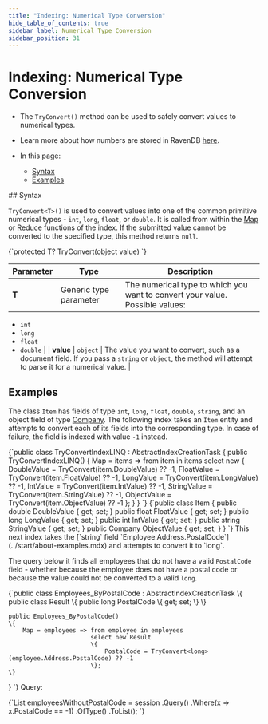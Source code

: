 ```yaml
---
title: "Indexing: Numerical Type Conversion"
hide_table_of_contents: true
sidebar_label: Numerical Type Conversion
sidebar_position: 31
---
```





# Indexing: Numerical Type Conversion
<LanguageSwitcher supportedLanguages={supportedLanguages} />
<LanguageContent language="csharp">

<Admonition type="note" title="">

* The `TryConvert()` method can be used to safely convert values to numerical types.  

* Learn more about how numbers are stored in RavenDB [here](../server/kb/numbers-in-ravendb.mdx).  

* In this page:  
  * [Syntax](..\indexes\number-type-conversion.mdx#syntax)  
  * [Examples](..\indexes\number-type-conversion.mdx#examples)  

</Admonition>
## Syntax

`TryConvert<T>()` is used to convert values into one of the common primitive numerical 
types - `int`, `long`, `float`, or `double`. It is called from within the 
[Map](../indexes/map-indexes.mdx) or [Reduce](../indexes/map-reduce-indexes.mdx) functions of the 
index. If the submitted value cannot be converted to the specified type, this method returns 
`null`.  

<TabItem value="csharp" label="csharp">
<CodeBlock language="csharp">
{`protected T? TryConvert<T>(object value)
`}
</CodeBlock>
</TabItem>

| Parameter | Type | Description |
| - | - | - |
| **T** | Generic type parameter | The numerical type to which you want to convert your value. Possible values:
- `int`
- `long`
- `float`
- `double` |
| **value** | `object` | The value you want to convert, such as a document field. If you pass a `string` or `object`, the method will attempt to parse it for a numerical value. |



## Examples

The class `Item` has fields of type `int`, `long`, `float`, `double`, `string`, and an object 
field of type [Company](../start/about-examples.mdx). The following index takes an `Item` 
entity and attempts to convert each of its fields into the corresponding type. In case of 
failure, the field is indexed with value `-1` instead.  

<Tabs groupId='languageSyntax'>
<TabItem value="LINQ" label="LINQ">
<CodeBlock language="csharp">
{`public class TryConvertIndexLINQ : AbstractIndexCreationTask<Item>
{
    public TryConvertIndexLINQ()
    {
        Map = items => from item in items
                       select new
                       {
                           DoubleValue = TryConvert<double>(item.DoubleValue) ?? -1,
                           FloatValue = TryConvert<float>(item.FloatValue) ?? -1,
                           LongValue = TryConvert<long>(item.LongValue) ?? -1,
                           IntValue = TryConvert<int>(item.IntValue) ?? -1,
                           StringValue = TryConvert<double>(item.StringValue) ?? -1,
                           ObjectValue = TryConvert<long>(item.ObjectValue) ?? -1
                       };
    }
}
`}
</CodeBlock>
</TabItem>
<TabItem value="Class" label="Class">
<CodeBlock language="csharp">
{`public class Item
{
    public double DoubleValue { get; set; }
    public float FloatValue { get; set; }
    public long LongValue { get; set; }
    public int IntValue { get; set; }
    public string StringValue { get; set; }
    public Company ObjectValue { get; set; }
}
`}
</CodeBlock>
</TabItem>
</Tabs>
This next index takes the [`string` field `Employee.Address.PostalCode`](../start/about-examples.mdx) 
and attempts to convert it to `long`.  

The query below it finds all employees that do not have a valid `PostalCode` field - whether 
because the employee does not have a postal code or because the value could not be converted to 
a valid `long`.  

<TabItem value="tryconvert_postal" label="tryconvert_postal">
<CodeBlock language="csharp">
{`public class Employees_ByPostalCode : AbstractIndexCreationTask<Employee>
\{
    public class Result \{
        public long PostalCode \{ get; set; \}
    \}

    public Employees_ByPostalCode()
    \{
        Map = employees => from employee in employees
                           select new Result
                           \{
                               PostalCode = TryConvert<long>(employee.Address.PostalCode) ?? -1
                           \};
    \}
\}
`}
</CodeBlock>
</TabItem>
Query:  

<TabItem value="query" label="query">
<CodeBlock language="csharp">
{`List<Employee> employeesWithoutPostalCode = session
    .Query<Employees_ByPostalCode.Result, Employees_ByPostalCode>()
    .Where(x => x.PostalCode == -1)
    .OfType<Employee>()
    .ToList();
`}
</CodeBlock>
</TabItem>




</LanguageContent>

<!---
### Client API
- [Conventions: Serialization](../client-api/configuration/serialization)

### Indexes
- [Creating and Deploying Indexes](../indexes/creating-and-deploying)

### Server
- [Knowledge Base: Numbers in RavenDB](../server/kb/numbers-in-ravendb)


-->